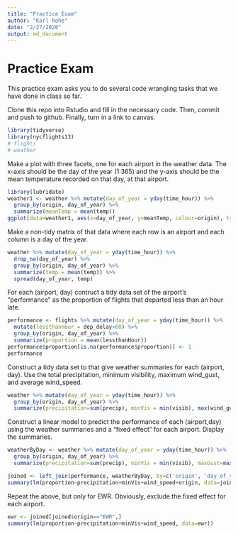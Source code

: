 ```yaml
---
title: "Practice Exam"
author: "Karl Rohe"
date: "2/27/2020"
output: md_document
---
```


# Practice Exam

This practice exam asks you to do several code wrangling tasks that we have done in class so far. 

Clone this repo into Rstudio and fill in the necessary code.  Then, commit and push to github.  Finally, turn in a link to canvas. 



```r
library(tidyverse)
library(nycflights13)
# flights
# weather
```


Make a plot with three facets, one for each airport in the weather data.  The x-axis should be the day of the year (1:365) and the y-axis should be the mean temperature recorded on that day, at that airport.
```r
library(lubridate)
weather1 <- weather %>% mutate(day_of_year = yday(time_hour)) %>% 
  group_by(origin, day_of_year) %>% 
  summarize(meanTemp = mean(temp))
ggplot(data=weather1, aes(x=day_of_year, y=meanTemp, colour=origin), type="l")+geom_line()+facet_wrap(~origin)

```


Make a non-tidy matrix of that data where each row is an airport and each column is a day of the year.  

```r
weather %>% mutate(day_of_year = yday(time_hour)) %>% 
  drop_na(day_of_year) %>% 
  group_by(origin, day_of_year) %>% 
  summarize(temp = mean(temp)) %>% 
  spread(day_of_year, temp)

```


For each (airport, day) contruct a tidy data set of the airport's "performance" as the proportion of flights that departed less than an hour late. 
```r
performance <- flights %>% mutate(day_of_year = yday(time_hour)) %>% 
  mutate(lessthanHour = dep_delay<60) %>% 
  group_by(origin, day_of_year) %>% 
  summarize(proportion = mean(lessthanHour))
performance$proportion[is.na(performance$proportion)] <- 1
performance
```

Construct a tidy data set to that give weather summaries for each (airport, day).  Use the total precipitation, minimum visibility, maximum wind_gust, and average wind_speed.  
```r
weather %>% mutate(day_of_year = yday(time_hour)) %>% 
  group_by(origin, day_of_year) %>% 
  summarize(precipitation=sum(precip), minVis = min(visib), max(wind_gust), mean(wind_speed))
```

Construct a linear model to predict the performance of each (airport,day) using the weather summaries and a "fixed effect" for each airport.  Display the summaries.  
```r
weatherByDay <- weather %>% mutate(day_of_year = yday(time_hour)) %>% 
  group_by(origin, day_of_year) %>% 
  summarize(precipitation=sum(precip), minVis = min(visib), maxGust=max(wind_gust), wind_speed=mean(wind_speed))

joined <- left_join(performance, weatherByDay, by=c('origin', 'day_of_year'))
summary(lm(proportion~precipitation+minVis+wind_speed+origin, data=joined))
```

Repeat the above, but only for EWR.  Obviously, exclude the fixed effect for each airport.
```r
ewr <- joined[joined$origin=="EWR",]
summary(lm(proportion~precipitation+minVis+wind_speed, data=ewr))

```